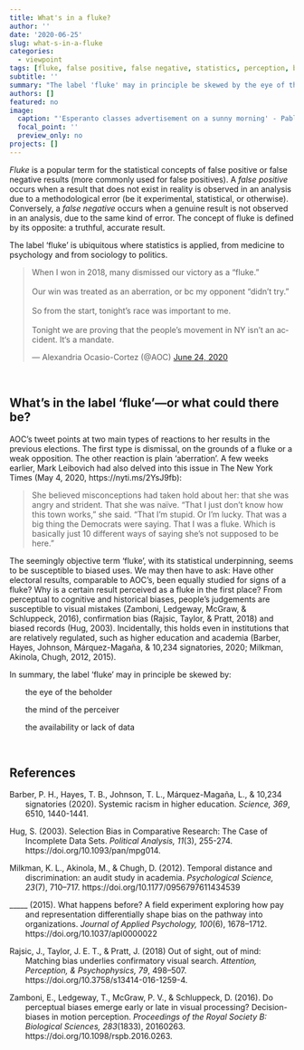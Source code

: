 ```yaml
---
title: What's in a fluke?
author: ''
date: '2020-06-25'
slug: what-s-in-a-fluke
categories:
  - viewpoint
tags: [fluke, false positive, false negative, statistics, perception, bias, discrimination]
subtitle: ''
summary: "The label 'fluke' may in principle be skewed by the eye of the beholder, the mind of the perceiver and the availability or lack of data."
authors: []
featured: no
image:
  caption: "'Esperanto classes advertisement on a sunny morning' - Pablo Bernabeu (CC BY 4.0)"
  focal_point: ''
  preview_only: no
projects: []
---
```



*Fluke* is a popular term for the statistical concepts of false positive or false negative results (more commonly used for false positives). A *false positive* occurs when a result that does not exist in reality is observed in an analysis due to a methodological error (be it experimental, statistical, or otherwise). Conversely, a *false negative* occurs when a genuine result is not observed in an analysis, due to the same kind of error. The concept of fluke is defined by its opposite: a truthful, accurate result.

The label 'fluke' is ubiquitous where statistics is applied, from medicine to psychology and from sociology to politics.

<blockquote class="twitter-tweet"><p lang="en" dir="ltr">When I won in 2018, many dismissed our victory as a “fluke.”<br><br>Our win was treated as an aberration, or bc my opponent “didn’t try.”<br><br>So from the start, tonight’s race was important to me.<br><br>Tonight we are proving that the people’s movement in NY isn’t an accident. It‘s a mandate.</p>&mdash; Alexandria Ocasio-Cortez (@AOC) <a href="https://twitter.com/AOC/status/1275618050134474761?ref_src=twsrc%5Etfw">June 24, 2020</a></blockquote> <script async src="https://platform.twitter.com/widgets.js" charset="utf-8"></script>

<br>

## What's in the label 'fluke'---or what could there be?

AOC's tweet points at two main types of reactions to her results in the previous elections. The first type is dismissal, on the grounds of a fluke or a weak opposition. The other reaction is plain 'aberration'. A few weeks earlier, Mark Leibovich had also delved into this issue in The New York Times (May 4, 2020, https://nyti.ms/2YsJ9fb):

> She believed misconceptions had taken hold about her: that she was angry and strident. That she was naïve. “That I just don’t know how this town works,” she said. “That I’m stupid. Or I’m lucky. That was a big thing the Democrats were saying. That I was a fluke. Which is basically just 10 different ways of saying she’s not supposed to be here.”

The seemingly objective term 'fluke', with its statistical underpinning, seems to be susceptible to biased uses. We may then have to ask: Have other electoral results, comparable to AOC's, been equally studied for signs of a fluke? Why is a certain result perceived as a fluke in the first place? From perceptual to cognitive and historical biases, people's judgements  are susceptible to visual mistakes (Zamboni, Ledgeway, McGraw, & Schluppeck, 2016), confirmation bias (Rajsic, Taylor, & Pratt, 2018) and biased records (Hug, 2003). Incidentally, this holds even in institutions that are relatively regulated, such as higher education and academia (Barber, Hayes, Johnson, Márquez-Magaña, & 10,234 signatories, 2020; Milkman, Akinola, Chugh, 2012, 2015).

In summary, the label 'fluke' may in principle be skewed by:

<div style = 'padding-left: 20px;'>

<i class="fas fa-eye"></i> &nbsp; the eye of the beholder

<i class="fas fa-brain"></i> &nbsp; the mind of the perceiver

<i class="far fa-newspaper"></i> &nbsp; the availability or lack of data

</div>

<br>

## References

<div style = "text-indent:-2em; margin-left:2em;">

Barber, P. H., Hayes, T. B., Johnson, T. L., Márquez-Magaña, L., & 10,234 signatories (2020). Systemic racism in higher education. *Science, 369*, 6510, 1440-1441.

Hug, S. (2003). Selection Bias in Comparative Research: The Case of Incomplete Data Sets. *Political Analysis, 11*(3), 255-274. https://doi.org/10.1093/pan/mpg014.

Milkman, K. L., Akinola, M., & Chugh, D. (2012). Temporal distance and discrimination: an audit study in academia. *Psychological Science, 23*(7), 710–717. https://doi.org/10.1177/0956797611434539

_____ (2015).  What happens before? A field experiment exploring how pay and representation differentially shape bias on the pathway into organizations. *Journal of Applied Psychology, 100*(6), 1678–1712. https://doi.org/10.1037/apl0000022

Rajsic, J., Taylor, J. E. T., & Pratt, J. (2018) Out of sight, out of mind: Matching bias underlies confirmatory visual search. *Attention, Perception, & Psychophysics, 79*, 498–507. https://doi.org/10.3758/s13414-016-1259-4.

Zamboni, E., Ledgeway, T., McGraw, P. V., & Schluppeck, D. (2016). Do perceptual biases emerge early or late in visual processing? Decision-biases in motion perception. *Proceedings of the Royal Society B: Biological Sciences, 283*(1833), 20160263. https://doi.org/10.1098/rspb.2016.0263.

</div>

<br>
